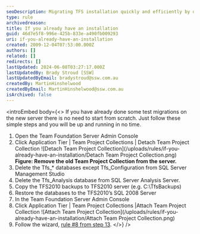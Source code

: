 ```yaml
---
seoDescription: Migrating TFS installation quickly and efficiently by detaching team project collections, deleting databases, restoring backups, and attaching projects.
type: rule
archivedreason:
title: If you already have an installation
guid: 46d7e5f8-996e-425b-833e-a490fb009293
uri: if-you-already-have-an-installation
created: 2009-12-04T07:53:00.000Z
authors: []
related: []
redirects: []
lastUpdated: 2024-06-08T03:27:17.000Z
lastUpdatedBy: Brady Stroud [SSW]
lastUpdatedByEmail: bradystroud@ssw.com.au
createdBy: MartinHinshelwood
createdByEmail: MartinHinshelwood@ssw.com.au
isArchived: false
---
```


<introEmbed
  body={<>
If you have already done some test migrations on the new server there is no need to start from scratch. Just follow these simple steps and you will be up and running in no time.

1. Open the Team Foundation Server Admin Console
2. Click Application Tier | Team Project Collections | Detach Team Project Collection
   ![Detach Team Project Collection](/uploads/rules/if-you-already-have-an-installation/Detach Team Project Collection.png)
   **Figure: Remove the old Team Project Collection from the server.**
3. Delete the Tfs\_\* databases except Tfs_Configuration from SQL Server Management Studio
4. Delete the Tfs_Analysis database from SQL Server Analysis Server.
5. Copy the TFS2010 backups to TFS2010 server (e.g. C:\TfsBackups)
6. Restore the databases to the TFS2010’s SQL 2008 Server
7. In the Team Foundation Server Admin Console
8. Click Application Tier | Team Project Collections |Attach Team Project Collection
   ![Attach Team Project Collection](/uploads/rules/if-you-already-have-an-installation/Attach Team Project Collection.png)
9. Follow the wizard, [rule #8 from step 13](/do-you-know-how-to-upgrade-your-tfs2008-databases).
  </>}
/>
